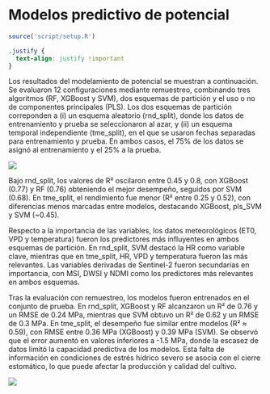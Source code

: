 # Modelos predictivo de potencial

```r
source('script/setup.R')
```

```css
.justify {
  text-align: justify !important
}
```

::: justify
Los resultados del modelamiento de potencial se muestran a continuación. Se evaluaron 12 configuraciones mediante remuestreo, combinando tres algoritmos (RF, XGBoost y SVM), dos esquemas de partición y el uso o no de componentes principales (PLS). Los dos esquemas de partición correponden a (i) un esquema aleatorio (rnd_split), donde los datos de entrenamiento y prueba se seleccionaron al azar, y (ii) un esquema temporal independiente (tme_split), en el que se usaron fechas separadas para entrenamiento y prueba. En ambos casos, el 75% de los datos se asignó al entrenamiento y el 25% a la prueba.

![](figuras/misc/esquema_split.png){.lightbox}

Bajo rnd_split, los valores de R² oscilaron entre 0.45 y 0.8, con XGBoost (0.77) y RF (0.76) obteniendo el mejor desempeño, seguidos por SVM (0.68). En tme_split, el rendimiento fue menor (R² entre 0.25 y 0.52), con diferencias menos marcadas entre modelos, destacando XGBoost, pls_SVM y SVM (\~0.45).

Respecto a la importancia de las variables, los datos meteorológicos (ET0, VPD y temperatura) fueron los predictores más influyentes en ambos esquemas de partición. En rnd_split, SVM destacó la HR como variable clave, mientras que en tme_split, HR, VPD y temperatura fueron las más relevantes. Las variables derivadas de Sentinel-2 fueron secundarias en importancia, con MSI, DWSI y NDMI como los predictores más relevantes en ambos esquemas.

Tras la evaluación con remuestreo, los modelos fueron entrenados en el conjunto de prueba. En rnd_split, XGBoost y RF alcanzaron un R² de 0.76 y un RMSE de 0.24 MPa, mientras que SVM obtuvo un R² de 0.62 y un RMSE de 0.3 MPa. En tme_split, el desempeño fue similar entre modelos (R² ≈ 0.59), con RMSE entre 0.36 MPa (XGBoost) y 0.39 MPa (SVM). Se observó que el error aumentó en valores inferiores a -1.5 MPa, donde la escasez de datos limitó la capacidad predictiva de los modelos. Esta falta de información en condiciones de estrés hídrico severo se asocia con el cierre estomático, lo que puede afectar la producción y calidad del cultivo.

![](figuras/07_modelo_potencial/modelo.png){.lightbox}
:::
